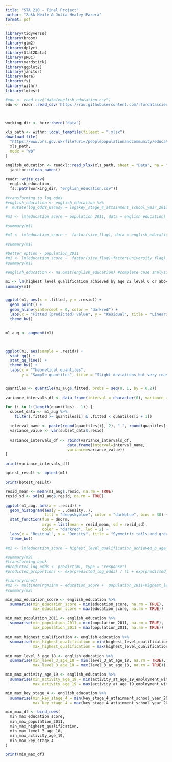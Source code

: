 ```yaml
---
title: "STA 210 - Final Project"
author: "Zakk Heile & Julia Healey-Parera"
format: pdf
---
```


```r


library(tidyverse)
library(broom)
library(glm2)
library(dplyr)
library(Stat2Data)
library(pROC)
library(yardstick)
library(ggplot2)
library(janitor)
library(here)
library(fs)
library(withr)
library(lmtest)

#edu <- read.csv("data/english_education.csv")
edu <- readr::read_csv('https://raw.githubusercontent.com/rfordatascience/tidytuesday/master/data/2024/2024-01-23/english_education.csv')



working_dir <- here::here("data")

xls_path <- withr::local_tempfile(fileext = ".xlsx")
download.file(
  "https://www.ons.gov.uk/file?uri=/peoplepopulationandcommunity/educationandchildcare/datasets/educationalattainmentofyoungpeopleinenglishtownsdata/200708201819/youngpeoplesattainmentintownsreferencetable1.xlsx",
  xls_path,
  mode = "wb"
)

english_education <- readxl::read_xlsx(xls_path, sheet = "Data", na = "*") |> 
  janitor::clean_names()

readr::write_csv(
  english_education,
  fs::path(working_dir, "english_education.csv"))
```

```r


#transforming to log odds
#english_education <- english_education %>%
#  mutate(log_odds_ks4asy = log(key_stage_4_attainment_school_year_2012_to_2013 / (1 #- key_stage_4_attainment_school_year_2012_to_2013)))

#m1 <- lm(education_score ~ population_2011, data = english_education)

#summary(m1)

#m1 <- lm(education_score ~  factor(size_flag), data = english_education)

#summary(m1)

#better option - population_2011
#m1 <- lm(education_score ~  factor(size_flag)+factor(university_flag)+factor###(job_density_flag)+highest_level_qualification_achieved_b_age_22_average_score+factor(rgn11nm), data = english_education)
#summary(m1)

#english_education <- na.omit(english_education) #complete case analysis for all variables, even those we aren't using. We want R's default complete case analysis, only for those variables we are working with.

m1 <- lm(highest_level_qualification_achieved_by_age_22_level_6_or_above ~  population_2011 + highest_level_qualification_achieved_b_age_22_average_score+ level_3_at_age_18	+ activity_at_age_19_employment_with_earnings_above_10_000 + key_stage_4_attainment_school_year_2012_to_2013		, data = english_education)
summary(m1)


ggplot(m1, aes(x = .fitted, y = .resid)) + 
  geom_point() + 
  geom_hline(yintercept = 0, color = "darkred") + 
  labs(x = "Fitted (predicted) value", y = "Residual", title = "Linearity looks great except at endpoints, Constant variance looks sufficient") + 
  theme_bw()


m1_aug <- augment(m1)



ggplot(m1, aes(sample = .resid)) +
  stat_qq() + 
  stat_qq_line() + 
  theme_bw() + 
  labs(x = "Theoretical quantiles", 
       y = "Sample quantiles", title = "Slight deviations but very reasonably normal")


quantiles <- quantile(m1_aug$.fitted, probs = seq(0, 1, by = 0.2))

variance_intervals_df <- data.frame(interval = character(0), variance = numeric(0))

for (i in 1:(length(quantiles) - 1)) {
  subset_data <- m1_aug %>%
    filter(.fitted >= quantiles[i] & .fitted < quantiles[i + 1])
  
  interval_name <- paste(round(quantiles[i], 2), "-", round(quantiles[i + 1], 2), sep="")
  variance_value <- var(subset_data$.resid)
  
  variance_intervals_df <- rbind(variance_intervals_df, 
                           data.frame(interval=interval_name,
                           variance=variance_value))
}

print(variance_intervals_df)

bptest_result <- bptest(m1)

print(bptest_result)

resid_mean <- mean(m1_aug$.resid, na.rm = TRUE)
resid_sd <- sd(m1_aug$.resid, na.rm = TRUE)

ggplot(m1_aug, aes(x = .resid)) + 
  geom_histogram(aes(y = ..density..), 
                 fill = "deepskyblue", color = "darkblue", bins = 30) + 
  stat_function(fun = dnorm, 
                args = list(mean = resid_mean, sd = resid_sd),
                color = "darkred", lwd = 2) +
  labs(x = "Residual", y = "Density", title = "Symmetric tails and great fit to normal distribution") + 
  theme_bw()

#m2 <- lm(education_score ~ highest_level_qualification_achieved_b_age_22_average_score, data = english_education)

#summary(m2)
#transforming back
#predicted_log_odds <- predict(m1, type = "response")
#predicted_proportions <- exp(predicted_log_odds) / (1 + exp(predicted_log_odds))
```

```r
#library(nnet)
#m2 <- multinom(rgn11nm ~ education_score +  population_2011+highest_level_qualification_achieved_b_age_22_average_score+ level_3_at_age_18	+ activity_at_age_19_employment_with_earnings_above_10_000 + key_stage_4_attainment_school_year_2012_to_2013, data = english_education)
#summary(m2)

```

```r
min_max_education_score <- english_education %>%
  summarise(min_education_score = min(education_score, na.rm = TRUE),
            max_education_score = max(education_score, na.rm = TRUE))

min_max_population_2011 <- english_education %>%
  summarise(min_population_2011 = min(population_2011, na.rm = TRUE),
            max_population_2011 = max(population_2011, na.rm = TRUE))

min_max_highest_qualification <- english_education %>%
  summarise(min_highest_qualification = min(highest_level_qualification_achieved_b_age_22_average_score, na.rm = TRUE),
            max_highest_qualification = max(highest_level_qualification_achieved_b_age_22_average_score, na.rm = TRUE))

min_max_level_3_age_18 <- english_education %>%
  summarise(min_level_3_age_18 = min(level_3_at_age_18, na.rm = TRUE),
            max_level_3_age_18 = max(level_3_at_age_18, na.rm = TRUE))

min_max_activity_age_19 <- english_education %>%
  summarise(min_activity_age_19 = min(activity_at_age_19_employment_with_earnings_above_10_000, na.rm = TRUE),
            max_activity_age_19 = max(activity_at_age_19_employment_with_earnings_above_10_000, na.rm = TRUE))

min_max_key_stage_4 <- english_education %>%
  summarise(min_key_stage_4 = min(key_stage_4_attainment_school_year_2012_to_2013, na.rm = TRUE),
            max_key_stage_4 = max(key_stage_4_attainment_school_year_2012_to_2013, na.rm = TRUE))

min_max_df <- bind_rows(
  min_max_education_score,
  min_max_population_2011,
  min_max_highest_qualification,
  min_max_level_3_age_18,
  min_max_activity_age_19,
  min_max_key_stage_4
)

print(min_max_df)
```
